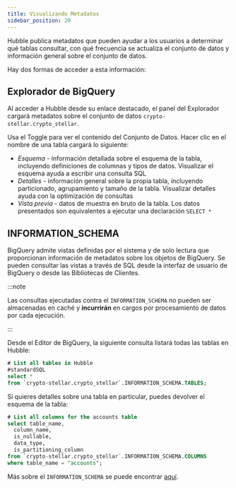 ```yaml
---
title: Visualizando Metadatos
sidebar_position: 20
---
```


Hubble publica metadatos que pueden ayudar a los usuarios a determinar qué tablas consultar, con qué frecuencia se actualiza el conjunto de datos y información general sobre el conjunto de datos.

Hay dos formas de acceder a esta información:

## Explorador de BigQuery

Al acceder a Hubble desde su enlace destacado, el panel del Explorador cargará metadatos sobre el conjunto de datos `crypto-stellar.crypto_stellar`.

Usa el Toggle para ver el contenido del Conjunto de Datos. Hacer clic en el nombre de una tabla cargará lo siguiente:

- _Esquema_ - información detallada sobre el esquema de la tabla, incluyendo definiciones de columnas y tipos de datos. Visualizar el esquema ayuda a escribir una consulta SQL
- _Detalles_ - información general sobre la propia tabla, incluyendo particionado, agrupamiento y tamaño de la tabla. Visualizar detalles ayuda con la optimización de consultas
- _Vista previa_ - datos de muestra en bruto de la tabla. Los datos presentados son equivalentes a ejecutar una declaración `SELECT *`

## INFORMATION_SCHEMA

BigQuery admite vistas definidas por el sistema y de solo lectura que proporcionan información de metadatos sobre los objetos de BigQuery. Se pueden consultar las vistas a través de SQL desde la interfaz de usuario de BigQuery o desde las Bibliotecas de Clientes.

:::note

Las consultas ejecutadas contra el `INFORMATION_SCHEMA` no pueden ser almacenadas en caché y **incurrirán** en cargos por procesamiento de datos por cada ejecución.

:::

Desde el Editor de BigQuery, la siguiente consulta listará todas las tablas en Hubble:

<CodeExample>

```sql
# List all tables in Hubble
#standardSQL
select *
from `crypto-stellar.crypto_stellar`.INFORMATION_SCHEMA.TABLES;
```

</CodeExample>

Si quieres detalles sobre una tabla en particular, puedes devolver el esquema de la tabla:

<CodeExample>

```sql
# List all columns for the accounts table
select table_name,
  column_name,
  is_nullable,
  data_type,
  is_partitioning_column
from `crypto-stellar.crypto_stellar`.INFORMATION_SCHEMA.COLUMNS
where table_name = "accounts";
```

</CodeExample>

Más sobre el `INFORMATION_SCHEMA` se puede encontrar [aquí](https://cloud.google.com/bigquery/docs/information-schema-intro).
